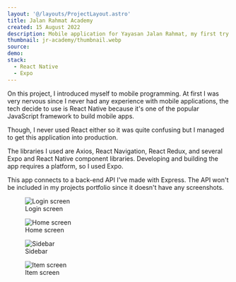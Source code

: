 ```yaml
---
layout: '@/layouts/ProjectLayout.astro'
title: Jalan Rahmat Academy
created: 15 August 2022
description: Mobile application for Yayasan Jalan Rahmat, my first try into Mobile Programming
thumbnail: jr-academy/thumbnail.webp
source:
demo:
stack:
  - React Native
  - Expo
---
```


On this project, I introduced myself to mobile programming. At first I was very
nervous since I never had any experience with mobile applications, the tech
decide to use is React Native because it's one of the popular JavaScript
framework to build mobile apps.

Though, I never used React either so it was quite confusing but I managed to
get this application into production.

The libraries I used are Axios, React Navigation, React Redux, and several Expo
and React Native component libraries. Developing and building the app requires a
platform, so I used Expo.

This app connects to a back-end API I've made with Express. The API won't be
included in my projects portfolio since it doesn't have any screenshots.

<div class="grid grid-cols-2 gap-x-4">
  <figure class="rehype-figure">
    <img class="my-0" src="/assets/project/jr-academy/login.webp" alt="Login screen" />
    <figcaption>Login screen</figcaption>
  </figure>
  <figure class="rehype-figure">
    <img class="my-0" src="/assets/project/jr-academy/home.webp" alt="Home screen" />
    <figcaption>Home screen</figcaption>
  </figure>
  <figure class="rehype-figure">
    <img class="my-0" src="/assets/project/jr-academy/sidebar.webp" alt="Sidebar" />
    <figcaption>Sidebar</figcaption>
  </figure>
  <figure class="rehype-figure">
    <img class="my-0" src="/assets/project/jr-academy/item.webp" alt="Item screen" />
    <figcaption>Item screen</figcaption>
  </figure>
</div>

